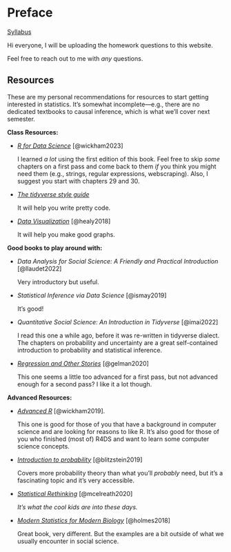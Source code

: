 # Preface {.unnumbered}

[Syllabus](https://docs.google.com/document/d/1SnKMREAejFdr-MpejuxieZ3nPz7ftdHDoWiRv2aRtQc/)

Hi everyone, I will be uploading the homework questions to this website.

Feel free to reach out to me with *any* questions.

## Resources

These are my personal recommendations for resources to start getting interested in statistics. It's somewhat incomplete---e.g., there are no dedicated textbooks to causal inference, which is what we'll cover next semester.

**Class Resources:**

-   [*R for Data Science*](https://r4ds.hadley.nz/) [@wickham2023]

    I learned *a lot* using the first edition of this book. Feel free to skip *some* chapters on a first pass and come back to them *if* you think you might need them (e.g., strings, regular expressions, webscraping). Also, I suggest you start with chapters 29 and 30.

-   [*The tidyverse style guide*](https://style.tidyverse.org/)

    It will help you write pretty code.

-   [*Data Visualization*](https://socviz.co/) [@healy2018]

    It will help you make good graphs.

**Good books to play around with:**

-   *Data Analysis for Social Science: A Friendly and Practical Introduction* [@llaudet2022]

    Very introductory but useful.

-   *Statistical Inference via Data Science* [@ismay2019]

    It's good!

-   *Quantitative Social Science: An Introduction in Tidyverse* [@imai2022]

    I read this one a while ago, before it was re-written in tidyverse dialect. The chapters on probability and uncertainty are a great self-contained introduction to probability and statistical inference.

-   [*Regression and Other Stories*](https://users.aalto.fi/~ave/ROS.pdf) [@gelman2020]

    This one seems a little too advanced for a first pass, but not advanced enough for a second pass? I like it a lot though.

**Advanced Resources:**

-   [*Advanced R*](https://adv-r.hadley.nz/) [@wickham2019].

    This one is good for those of you that have a background in computer science and are looking for reasons to like R. It's also good for those of you who finished (most of) R4DS and want to learn some computer science concepts.

-   [*Introduction to probability*](https://projects.iq.harvard.edu/stat110/home) [@blitzstein2019]

    Covers more probability theory than what you'll *probably* need, but it's a fascinating topic and it's very accessible.

-   [*Statistical Rethinking*](https://github.com/rmcelreath/stat_rethinking_2023) [@mcelreath2020]

    *It's what the cool kids are into these days.*

-   [*Modern Statistics for Modern Biology*](https://www.huber.embl.de/msmb/) [@holmes2018]

    Great book, very different. But the examples are a bit outside of what we usually encounter in social science.
